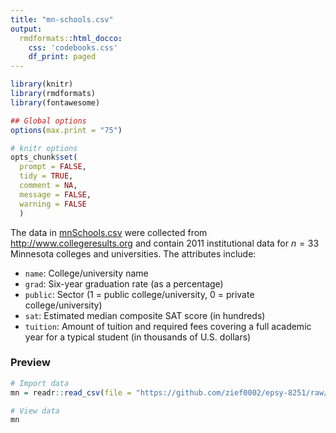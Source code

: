 ```yaml
---
title: "mn-schools.csv"
output: 
  rmdformats::html_docco:
    css: 'codebooks.css'
    df_print: paged
---
```



```r
library(knitr)
library(rmdformats)
library(fontawesome)

## Global options
options(max.print = "75")

# knitr options
opts_chunk$set(
  prompt = FALSE,
  tidy = TRUE,
  comment = NA,
  message = FALSE,
  warning = FALSE
  )
```


The data in [mnSchools.csv](https://github.com/zief0002/epsy-8251/raw/master/data/mn-schools.csv) were collected from [http://www.collegeresults.org](http://www.collegeresults.org) and contain 2011 institutional data for $n=33$ Minnesota colleges and universities. The attributes include:

- `name`: College/university name
- `grad`: Six-year graduation rate (as a percentage)
- `public`: Sector (1 = public college/university, 0 = private college/university)
- `sat`: Estimated median composite SAT score (in hundreds)
- `tuition`: Amount of tuition and required fees covering a full academic year for a typical student (in thousands of U.S. dollars)


### Preview

```r
# Import data
mn = readr::read_csv(file = "https://github.com/zief0002/epsy-8251/raw/master/data/mn-schools.csv")

# View data
mn
```


<!-- ### References -->


